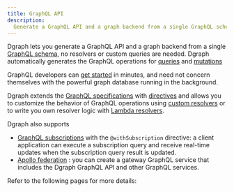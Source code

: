 ```yaml
---
title: GraphQL API
description:
  Generate a GraphQL API and a graph backend from a single GraphQL schema.
---
```


Dgraph lets you generate a GraphQL API and a graph backend from a single
[GraphQL schema](./schema/_index.md), no resolvers or custom queries are needed.
Dgraph automatically generates the GraphQL operations for
[queries](./queries/_index.md) and [mutations](/mutations/_index.md)

GraphQL developers can [get started](./quick-start/index.md) in minutes, and
need not concern themselves with the powerful graph database running in the
background.

Dgraph extends the [GraphQL specifications](https://spec.graphql.org/) with
[directives](./schema/directives/_index.md) and allows you to customize the
behavior of GraphQL operations using [custom resolvers](./custom-overview.md) or
to write you own resolver logic with [Lambda resolvers](./lambda-overview.md).

Dgraph also supports

- [GraphQL subscriptions](./subscriptions/index.md) with the `@withSubscription`
  directive: a client application can execute a subscription query and receive
  real-time updates when the subscription query result is updated.
- [Apollo federation](./federation/index) : you can create a gateway GraphQL
  service that includes the Dgraph GraphQL API and other GraphQL services.

Refer to the following pages for more details:
